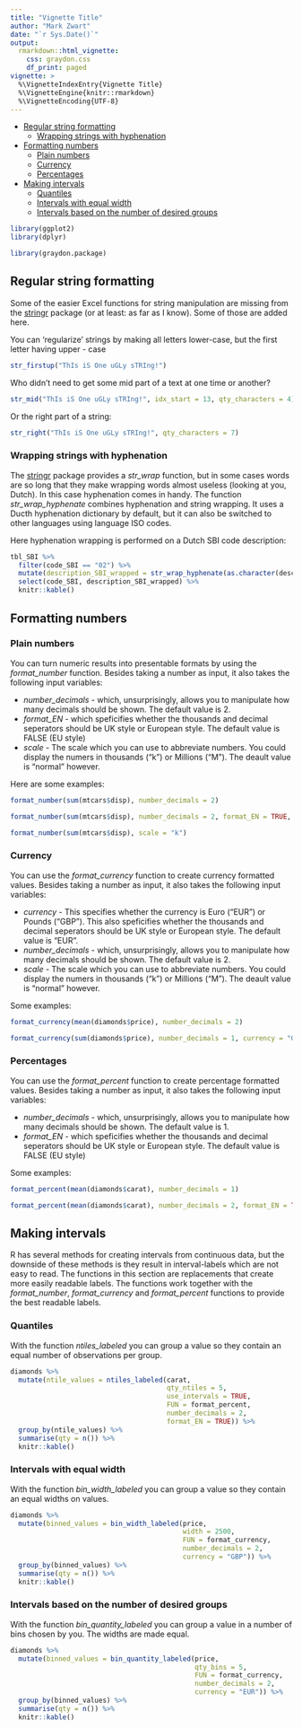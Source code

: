 ```yaml
---
title: "Vignette Title"
author: "Mark Zwart"
date: "`r Sys.Date()`"
output: 
  rmarkdown::html_vignette:
    css: graydon.css
    df_print: paged
vignette: >
  %\VignetteIndexEntry{Vignette Title}
  %\VignetteEngine{knitr::rmarkdown}
  %\VignetteEncoding{UTF-8}
---
```


* [Regular string formatting](#regular)
    - [Wrapping strings with hyphenation](#hyphenation_wrap)
* [Formatting numbers](#numbers)
    - [Plain numbers](#plain)
    - [Currency](#currency)
    - [Percentages](#percent)
* [Making intervals](#intervals)
    - [Quantiles](#quantiles)
    - [Intervals with equal width](#equal_width)
    - [Intervals based on the number of desired groups](#number_groups)


```r
library(ggplot2)
library(dplyr)
```
```r
library(graydon.package)
```

## <a name="regular"></a>Regular string formatting

Some of the easier Excel functions for string manipulation are missing from the [stringr](https://cran.r-project.org/web/packages/stringr/vignettes/stringr.html) package (or at least: as far as I know). Some of those are added here.

You can 'regularize' strings by making all letters lower-case, but the first letter having upper - case
```r
str_firstup("ThIs iS One uGLy sTRIng!")
```

Who didn't need to get some mid part of a text at one time or another?
```r
str_mid("ThIs iS One uGLy sTRIng!", idx_start = 13, qty_characters = 4)
```

Or the right part of a string:
```r
str_right("ThIs iS One uGLy sTRIng!", qty_characters = 7) 
```

### <a name="hyphenation_wrap"></a> Wrapping strings with hyphenation

The [stringr](https://cran.r-project.org/web/packages/stringr/vignettes/stringr.html) package provides a _str_wrap_ function, but in some cases words are so long that they make wrapping words almost useless (looking at you, Dutch). In this case hyphenation comes in handy. The function _str_wrap_hyphenate_ combines hyphenation and string wrapping. It uses a Ducth hyphenation dictionary by default, but it can also be switched to other languages using language ISO codes.

Here hyphenation wrapping is performed on a Dutch SBI code description:
```r
tbl_SBI %>% 
  filter(code_SBI == "02") %>% 
  mutate(description_SBI_wrapped = str_wrap_hyphenate(as.character(description_SBI), 25, html_format = TRUE)) %>% 
  select(code_SBI, description_SBI_wrapped) %>% 
  knitr::kable()
```

## <a name="numbers"></a>Formatting numbers

### <a name="plain"></a>Plain numbers

You can turn numeric results into presentable formats by using the _format_number_ function. Besides taking a number as input, it also takes the following input variables: 

* _number_decimals_ - which, unsurprisingly, allows you to manipulate how many decimals should be shown. The default value is 2. 
* _format_EN_ - which speficifies whether the thousands and decimal seperators should be UK style or European style. The default value is FALSE (EU style)
* _scale_ - The scale which you can use to abbreviate numbers. You could display the numers in thousands ("k") or Millions ("M"). The deault value is "normal" however.

Here are some examples:
```r
format_number(sum(mtcars$disp), number_decimals = 2)
```
```r
format_number(sum(mtcars$disp), number_decimals = 2, format_EN = TRUE, scale = "k")
```
```r
format_number(sum(mtcars$disp), scale = "k")
```

### <a name="currency"></a>Currency

You can use the _format_currency_ function to create currency formatted values. Besides taking a number as input, it also takes the following input variables: 

* _currency_ - This specifies whether the currency is Euro ("EUR") or Pounds ("GBP"). This also speficifies whether the thousands and decimal seperators should be UK style or European style. The default value is "EUR".
* _number_decimals_ - which, unsurprisingly, allows you to manipulate how many decimals should be shown. The default value is 2. 
* _scale_ - The scale which you can use to abbreviate numbers. You could display the numers in thousands ("k") or Millions ("M"). The deault value is "normal" however.

Some examples:
```r
format_currency(mean(diamonds$price), number_decimals = 2)
```
```r
format_currency(sum(diamonds$price), number_decimals = 1, currency = "GBP", scale = "M")
```

### <a name="percentage"></a>Percentages

You can use the _format_percent_ function to create percentage formatted values. Besides taking a number as input, it also takes the following input variables: 

* _number_decimals_ - which, unsurprisingly, allows you to manipulate how many decimals should be shown. The default value is 1. 
* _format_EN_ - which speficifies whether the thousands and decimal seperators should be UK style or European style. The default value is FALSE (EU style)

Some examples:

```r
format_percent(mean(diamonds$carat), number_decimals = 1)
```

```r
format_percent(mean(diamonds$carat), number_decimals = 2, format_EN = TRUE)
```

## <a name="intervals"></a>Making intervals

R has several methods for creating intervals from continuous data, but the downside of these methods is they result in interval-labels which are not easy to read. The functions in this section are replacements that create more easily readable labels. The functions work together with the _format_number_, _format_currency_ and _format_percent_ functions to provide the best readable labels. 

### <a name="quantiles"></a>Quantiles

With the function _ntiles_labeled_ you can group a value so they contain an equal number of observations per group.

```r
diamonds %>% 
  mutate(ntile_values = ntiles_labeled(carat,
                                       qty_ntiles = 5,
                                       use_intervals = TRUE,
                                       FUN = format_percent,
                                       number_decimals = 2,
                                       format_EN = TRUE)) %>% 
  group_by(ntile_values) %>% 
  summarise(qty = n()) %>% 
  knitr::kable()
```

### <a name="equal_width"></a>Intervals with equal width

With the function _bin_width_labeled_ you can group a value so they contain an equal widths on values.

```r
diamonds %>%
  mutate(binned_values = bin_width_labeled(price,
                                           width = 2500,
                                           FUN = format_currency,
                                           number_decimals = 2,
                                           currency = "GBP")) %>%
  group_by(binned_values) %>%
  summarise(qty = n()) %>%
  knitr::kable()
```

### <a name="number_groups"></a>Intervals based on the number of desired groups

With the function _bin_quantity_labeled_ you can group a value in a number of bins chosen by you. The widths are made equal.

```r
diamonds %>%
  mutate(binned_values = bin_quantity_labeled(price,
                                              qty_bins = 5,
                                              FUN = format_currency,
                                              number_decimals = 2,
                                              currency = "EUR")) %>%
  group_by(binned_values) %>%
  summarise(qty = n()) %>%
  knitr::kable()
```

